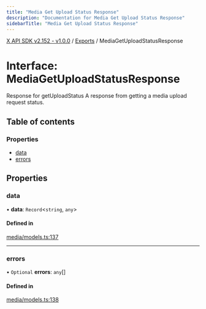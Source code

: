 ```yaml
---
title: "Media Get Upload Status Response"
description: "Documentation for Media Get Upload Status Response"
sidebarTitle: "Media Get Upload Status Response"
---
```


[X API SDK v2.152 - v1.0.0](../README.md) / [Exports](../modules.md) / MediaGetUploadStatusResponse

# Interface: MediaGetUploadStatusResponse

Response for getUploadStatus
A response from getting a media upload request status.

## Table of contents

### Properties

- [data](MediaGetUploadStatusResponse.md#data)
- [errors](MediaGetUploadStatusResponse.md#errors)

## Properties

### data

• **data**: `Record`\<`string`, `any`\>

#### Defined in

[media/models.ts:137](https://github.com/xdevplatform/xdk/blob/ad4172ef5f68f089e0f077a190b271016dd35bf7/xdk/typescript/src/media/models.ts#L137)

___

### errors

• `Optional` **errors**: `any`[]

#### Defined in

[media/models.ts:138](https://github.com/xdevplatform/xdk/blob/ad4172ef5f68f089e0f077a190b271016dd35bf7/xdk/typescript/src/media/models.ts#L138)

